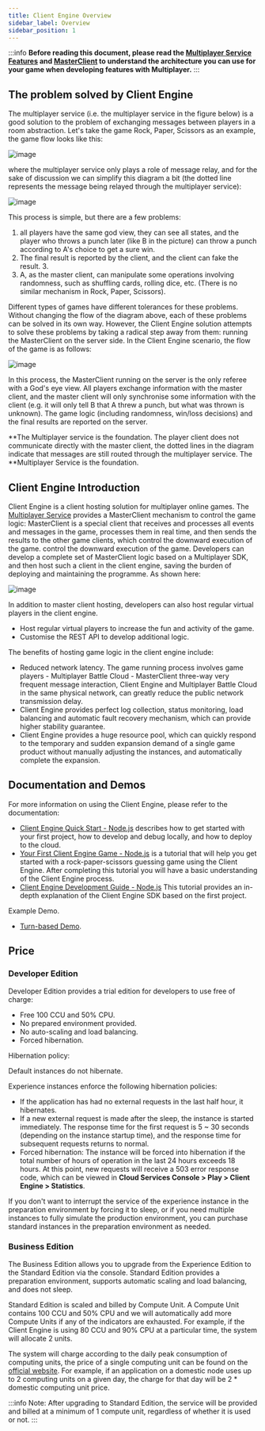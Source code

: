 ```yaml
---
title: Client Engine Overview
sidebar_label: Overview
sidebar_position: 1
---
```


:::info
**Before reading this document, please read the [Multiplayer Service Features](/sdk/multiplayer/features/) and [MasterClient](/sdk/multiplayer/guide/js/#masterclient) to understand the architecture you can use for your game when developing features with Multiplayer.**
:::

## The problem solved by Client Engine

The multiplayer service (i.e. the multiplayer service in the figure below) is a good solution to the problem of exchanging messages between players in a room abstraction. Let's take the game Rock, Paper, Scissors as an example, the game flow looks like this:

![image](/img/client-engine/client-engine1.png)

where the multiplayer service only plays a role of message relay, and for the sake of discussion we can simplify this diagram a bit (the dotted line represents the message being relayed through the multiplayer service):

![image](/img/client-engine/client-engine2.png)

This process is simple, but there are a few problems:

1. all players have the same god view, they can see all states, and the player who throws a punch later (like B in the picture) can throw a punch according to A's choice to get a sure win.
2. The final result is reported by the client, and the client can fake the result. 3.
3. A, as the master client, can manipulate some operations involving randomness, such as shuffling cards, rolling dice, etc. (There is no similar mechanism in Rock, Paper, Scissors).

Different types of games have different tolerances for these problems. Without changing the flow of the diagram above, each of these problems can be solved in its own way. However, the Client Engine solution attempts to solve these problems by taking a radical step away from them: running the MasterClient on the server side. In the Client Engine scenario, the flow of the game is as follows:

![image](/img/client-engine/client-engine3.png)

In this process, the MasterClient running on the server is the only referee with a God's eye view. All players exchange information with the master client, and the master client will only synchronise some information with the client (e.g. it will only tell B that A threw a punch, but what was thrown is unknown). The game logic (including randomness, win/loss decisions) and the final results are reported on the server.

**The Multiplayer service is the foundation. The player client does not communicate directly with the master client, the dotted lines in the diagram indicate that messages are still routed through the multiplayer service. The **Multiplayer Service is the foundation.

## Client Engine Introduction

Client Engine is a client hosting solution for multiplayer online games. The [Multiplayer Service](/sdk/multiplayer/features/) provides a MasterClient mechanism to control the game logic: MasterClient is a special client that receives and processes all events and messages in the game, processes them in real time, and then sends the results to the other game clients, which control the downward execution of the game. control the downward execution of the game. Developers can develop a complete set of MasterClient logic based on a Multiplayer SDK, and then host such a client in the client engine, saving the burden of deploying and maintaining the programme. As shown here:

![image](/img/client-engine/structure.png)

In addition to master client hosting, developers can also host regular virtual players in the client engine.

* Host regular virtual players to increase the fun and activity of the game.
* Customise the REST API to develop additional logic.

The benefits of hosting game logic in the client engine include:

* Reduced network latency. The game running process involves game players - Multiplayer Battle Cloud - MasterClient three-way very frequent message interaction, Client Engine and Multiplayer Battle Cloud in the same physical network, can greatly reduce the public network transmission delay.
* Client Engine provides perfect log collection, status monitoring, load balancing and automatic fault recovery mechanism, which can provide higher stability guarantee.
* Client Engine provides a huge resource pool, which can quickly respond to the temporary and sudden expansion demand of a single game product without manually adjusting the instances, and automatically complete the expansion.

## Documentation and Demos

For more information on using the Client Engine, please refer to the documentation:

* [Client Engine Quick Start - Node.js](/sdk/multiplayer/client-engine/quick-start-node/) describes how to get started with your first project, how to develop and debug locally, and how to deploy to the cloud.
* [Your First Client Engine Game - Node.js](/sdk/multiplayer/client-engine/first-game-node/) is a tutorial that will help you get started with a rock-paper-scissors guessing game using the Client Engine. After completing this tutorial you will have a basic understanding of the Client Engine process.
* [Client Engine Development Guide - Node.js](/sdk/multiplayer/client-engine/guide-node/) This tutorial provides an in-depth explanation of the Client Engine SDK based on the first project.

Example Demo.

* [Turn-based Demo](/sdk/multiplayer/client-engine/demo/#turn-based-demo).

## Price

### Developer Edition

Developer Edition provides a trial edition for developers to use free of charge: 

* Free 100 CCU and 50% CPU.
* No prepared environment provided.
* No auto-scaling and load balancing.
* Forced hibernation.

Hibernation policy:

Default instances do not hibernate.

Experience instances enforce the following hibernation policies:

* If the application has had no external requests in the last half hour, it hibernates. 
* If a new external request is made after the sleep, the instance is started immediately. The response time for the first request is 5 ~ 30 seconds (depending on the instance startup time), and the response time for subsequent requests returns to normal.
* Forced hibernation: The instance will be forced into hibernation if the total number of hours of operation in the last 24 hours exceeds 18 hours. At this point, new requests will receive a 503 error response code, which can be viewed in **Cloud Services Console > Play > Client Engine > Statistics**.

If you don't want to interrupt the service of the experience instance in the preparation environment by forcing it to sleep, or if you need multiple instances to fully simulate the production environment, you can purchase standard instances in the preparation environment as needed.

### Business Edition

The Business Edition allows you to upgrade from the Experience Edition to the Standard Edition via the console. Standard Edition provides a preparation environment, supports automatic scaling and load balancing, and does not sleep.

Standard Edition is scaled and billed by Compute Unit. A Compute Unit contains 100 CCU and 50% CPU and we will automatically add more Compute Units if any of the indicators are exhausted. For example, if the Client Engine is using 80 CCU and 90% CPU at a particular time, the system will allocate 2 units.

The system will charge according to the daily peak consumption of computing units, the price of a single computing unit can be found on the [official website](https://developer.taptap.io/product-intro/cloud-engine). For example, if an application on a domestic node uses up to 2 computing units on a given day, the charge for that day will be 2 * domestic computing unit price.

:::info
Note: After upgrading to Standard Edition, the service will be provided and billed at a minimum of 1 compute unit, regardless of whether it is used or not.
:::
